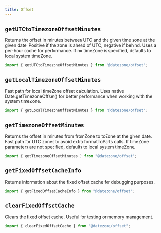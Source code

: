 ```yaml
---
title: Offset
---
```


## `getUTCtoTimezoneOffsetMinutes`

Returns the offset in minutes between UTC and the given time zone at the given date.
Positive if the zone is ahead of UTC, negative if behind.
Uses a per-hour cache for performance.
If no timeZone is specified, defaults to local system timeZone.

```ts
import { getUTCtoTimezoneOffsetMinutes } from "@datezone/offset";
```

<CodeExample file="reference/offset/getUTCtoTimezoneOffsetMinutes.ts" title="getUTCtoTimezoneOffsetMinutes" />

## `getLocalTimezoneOffsetMinutes`

Fast path for local timeZone offset calculation.
Uses native Date.getTimezoneOffset() for better performance when working with the system timeZone.

```ts
import { getLocalTimezoneOffsetMinutes } from "@datezone/offset";
```

<CodeExample file="reference/offset/getLocalTimezoneOffsetMinutes.ts" title="getLocalTimezoneOffsetMinutes" />

## `getTimezoneOffsetMinutes`

Returns the offset in minutes from fromZone to toZone at the given date.
Fast path for UTC zones to avoid extra formatToParts calls.
If timeZone parameters are not specified, defaults to local system timeZone.

```ts
import { getTimezoneOffsetMinutes } from "@datezone/offset";
```

<CodeExample file="reference/offset/getTimezoneOffsetMinutes.ts" title="getTimezoneOffsetMinutes" />

## `getFixedOffsetCacheInfo`

Returns information about the fixed offset cache for debugging purposes.

```ts
import { getFixedOffsetCacheInfo } from "@datezone/offset";
```

<CodeExample file="reference/offset/getFixedOffsetCacheInfo.ts" title="getFixedOffsetCacheInfo" />

## `clearFixedOffsetCache`

Clears the fixed offset cache. Useful for testing or memory management.

```ts
import { clearFixedOffsetCache } from "@datezone/offset";
```

<CodeExample file="reference/offset/clearFixedOffsetCache.ts" title="clearFixedOffsetCache" />
